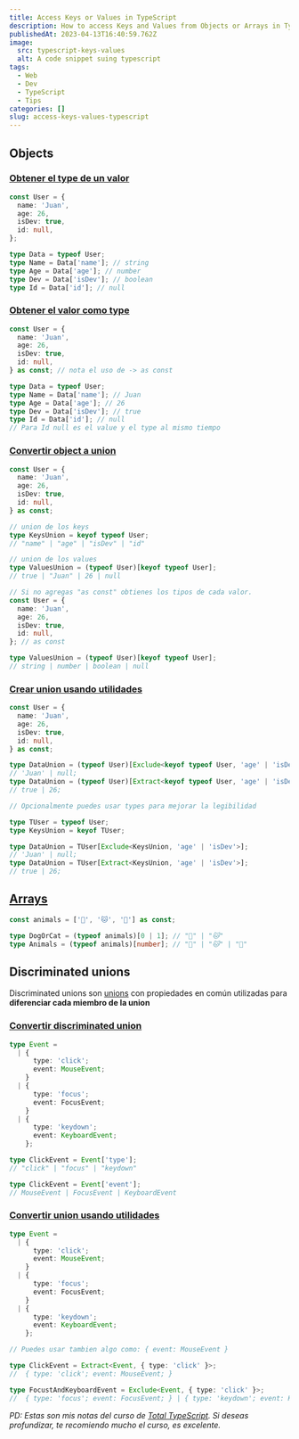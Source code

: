 ```yaml
---
title: Access Keys or Values in TypeScript
description: How to access Keys and Values from Objects or Arrays in TypeScript by example
publishedAt: 2023-04-13T16:40:59.762Z
image:
  src: typescript-keys-values
  alt: A code snippet suing typescript
tags:
  - Web
  - Dev
  - TypeScript
  - Tips
categories: []
slug: access-keys-values-typescript
---
```



<Picture src={frontmatter.image.src} alt={frontmatter.image.alt} />

## Objects

### [Obtener el type de un valor](#object-value-type)

```ts
const User = {
  name: 'Juan',
  age: 26,
  isDev: true,
  id: null,
};

type Data = typeof User;
type Name = Data['name']; // string
type Age = Data['age']; // number
type Dev = Data['isDev']; // boolean
type Id = Data['id']; // null
```

### [Obtener el valor como type](#object-value-as-type)

```ts
const User = {
  name: 'Juan',
  age: 26,
  isDev: true,
  id: null,
} as const; // nota el uso de -> as const

type Data = typeof User;
type Name = Data['name']; // Juan
type Age = Data['age']; // 26
type Dev = Data['isDev']; // true
type Id = Data['id']; // null
// Para Id null es el value y el type al mismo tiempo
```

### [Convertir object a union](#object-to-union)

```ts
const User = {
  name: 'Juan',
  age: 26,
  isDev: true,
  id: null,
} as const;

// union de los keys
type KeysUnion = keyof typeof User;
// "name" | "age" | "isDev" | "id"

// union de los values
type ValuesUnion = (typeof User)[keyof typeof User];
// true | "Juan" | 26 | null

// Si no agregas "as const" obtienes los tipos de cada valor.
const User = {
  name: 'Juan',
  age: 26,
  isDev: true,
  id: null,
}; // as const

type ValuesUnion = (typeof User)[keyof typeof User];
// string | number | boolean | null
```

### [Crear union usando utilidades](#object-to-union-using-utilities)

```ts
const User = {
  name: 'Juan',
  age: 26,
  isDev: true,
  id: null,
} as const;

type DataUnion = (typeof User)[Exclude<keyof typeof User, 'age' | 'isDev'>];
// 'Juan' | null;
type DataUnion = (typeof User)[Extract<keyof typeof User, 'age' | 'isDev'>];
// true | 26;

// Opcionalmente puedes usar types para mejorar la legibilidad

type TUser = typeof User;
type KeysUnion = keyof TUser;

type DataUnion = TUser[Exclude<KeysUnion, 'age' | 'isDev'>];
// 'Juan' | null;
type DataUnion = TUser[Extract<KeysUnion, 'age' | 'isDev'>];
// true | 26;
```

## [Arrays](#arrays)

```ts
const animals = ['🐶', '🐱', '🦄'] as const;

type DogOrCat = (typeof animals)[0 | 1]; // "🐶" | "🐱"
type Animals = (typeof animals)[number]; // "🐶" | "🐱" | "🦄"
```

## Discriminated unions

Discriminated unions son [unions](https://www.typescriptlang.org/docs/handbook/2/everyday-types.html#union-types) con propiedades en común utilizadas para **diferenciar cada miembro de la union**

### [Convertir discriminated union](#convert-discriminated-unions)

```ts
type Event =
  | {
      type: 'click';
      event: MouseEvent;
    }
  | {
      type: 'focus';
      event: FocusEvent;
    }
  | {
      type: 'keydown';
      event: KeyboardEvent;
    };

type ClickEvent = Event['type'];
// "click" | "focus" | "keydown"

type ClickEvent = Event['event'];
// MouseEvent | FocusEvent | KeyboardEvent
```

### [Convertir union usando utilidades](#convert-discriminated-unions-using-utilities)

```ts
type Event =
  | {
      type: 'click';
      event: MouseEvent;
    }
  | {
      type: 'focus';
      event: FocusEvent;
    }
  | {
      type: 'keydown';
      event: KeyboardEvent;
    };

// Puedes usar tambien algo como: { event: MouseEvent }

type ClickEvent = Extract<Event, { type: 'click' }>;
//  { type: 'click'; event: MouseEvent; }

type FocustAndKeyboardEvent = Exclude<Event, { type: 'click' }>;
//  { type: 'focus'; event: FocusEvent; } | { type: 'keydown'; event: KeyboardEvent; }
```

_PD: Estas son mis notas del curso de [Total TypeScript](https://www.totaltypescript.com/). Si deseas profundizar, te recomiendo mucho el curso, es excelente._
